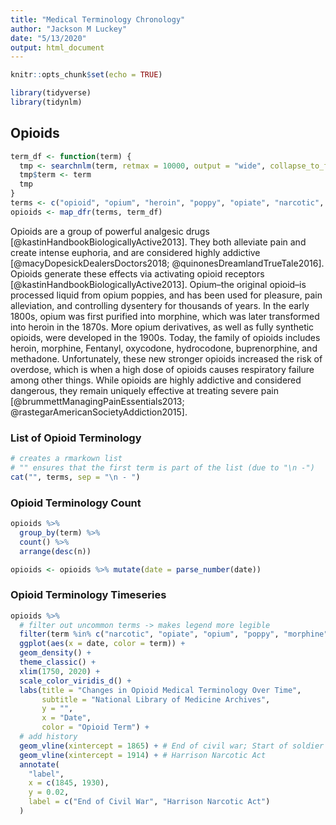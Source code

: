 ```yaml
---
title: "Medical Terminology Chronology"
author: "Jackson M Luckey"
date: "5/13/2020"
output: html_document
---
```


```r
knitr::opts_chunk$set(echo = TRUE)
```

```r
library(tidyverse)
library(tidynlm)
```

## Opioids

```r
term_df <- function(term) {
  tmp <- searchnlm(term, retmax = 10000, output = "wide", collapse_to_first = TRUE)
  tmp$term <- term
  tmp
}
terms <- c("opioid", "opium", "heroin", "poppy", "opiate", "narcotic", "fentanyl", "morphine", "diacetylmorphine", "laudanum")
opioids <- map_dfr(terms, term_df)
```

Opioids are a group of powerful analgesic drugs [@kastinHandbookBiologicallyActive2013]. They both alleviate pain and create intense euphoria, and are considered highly addictive [@macyDopesickDealersDoctors2018; @quinonesDreamlandTrueTale2016]. Opioids generate these effects via activating opioid receptors [@kastinHandbookBiologicallyActive2013]. Opium--the original opioid--is processed liquid from opium poppies, and has been used for pleasure, pain alleviation, and controlling dysentery for thousands of years. In the early 1800s, opium was first purified into morphine, which was later transformed into heroin in the 1870s. More opium derivatives, as well as fully synthetic opioids, were developed in the 1900s. Today, the family of opioids includes heroin, morphine, Fentanyl, oxycodone, hydrocodone, buprenorphine, and methadone. Unfortunately, these new stronger opioids increased the risk of overdose, which is when a high dose of opioids causes respiratory failure among other things. While opioids are highly addictive and considered dangerous, they remain uniquely effective at treating severe pain [@brummettManagingPainEssentials2013; @rastegarAmericanSocietyAddiction2015].

### List of Opioid Terminology
```r
# creates a rmarkown list
# "" ensures that the first term is part of the list (due to "\n -")
cat("", terms, sep = "\n - ")
```

### Opioid Terminology Count

```r
opioids %>%
  group_by(term) %>%
  count() %>%
  arrange(desc(n))
```

```r
opioids <- opioids %>% mutate(date = parse_number(date))
```

### Opioid Terminology Timeseries

```r
opioids %>%
  # filter out uncommon terms -> makes legend more legible
  filter(term %in% c("narcotic", "opiate", "opium", "poppy", "morphine")) %>%
  ggplot(aes(x = date, color = term)) +
  geom_density() +
  theme_classic() +
  xlim(1750, 2020) +
  scale_color_viridis_d() +
  labs(title = "Changes in Opioid Medical Terminology Over Time",
       subtitle = "National Library of Medicine Archives",
       y = "",
       x = "Date",
       color = "Opioid Term") +
  # add history
  geom_vline(xintercept = 1865) + # End of civil war; Start of soldier's disease
  geom_vline(xintercept = 1914) + # Harrison Narcotic Act
  annotate(
    "label",
    x = c(1845, 1930),
    y = 0.02,
    label = c("End of Civil War", "Harrison Narcotic Act")
  )
```
